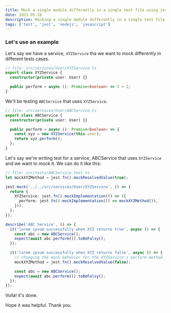 ```yaml
---
title: Mock a single module differently in a single test file using jest
date: 2023-05-28
description: Mocking a single module differently in a single test file using jest
tags: ['test', 'jest', 'nodejs', 'javascript']
---
```


### Let's use an example

Let's say we have a service, `XYZService` tha we want to mock differently in different tests cases.

```ts
// file: src/services/User/XYZService.ts
export class XYZService {
  constructor(private user: User) {}

  public perform = async (): Promise<boolean> => 5 > 2;
}
```

We'll be testing `ABCService` that uses `XYZService`.

```ts
// file: src/services/User/ABCService.ts
export class ABCService {
  constructor(private user: User) {}

  public perform = async (): Promise<boolean> => {
    const xyz = new XYZService(this.user);
    return xyz.perform();
  };
}
```

Let's say we're writing test for a service, ABCService that uses `XYZService` and we want to mock it. We can do it like this:

```ts
// file: src/tests/ABCService.test.ts
let mockXYZMethod = jest.fn().mockResolvedValue(true);

jest.mock('../../src/services/User/XYZService', () => {
  return {
    XYZService: jest.fn().mockImplementation(() => ({
      perform: jest.fn().mockImplementation(() => mockXYZMethod()),
    })),
  };
});

describe('ABC Service', () => {
  it('lorem ipsum successfully when XYZ returns true', async () => {
    const abc = new ABCService();
    expect(await abc.perform()).toBeFalsy();
  });

  it('lorem ipsum successfully when XYZ returns false', async () => {
    // changing the mock behavior for the XYZService's perform method
    mockXYZMethod = jest.fn().mockResolvedValue(false);

    const abc = new ABCService();
    expect(await abc.perform()).toBeFalsy();
  });
});
```

Voila! it's done.

Hope it was helpful. Thank you.
